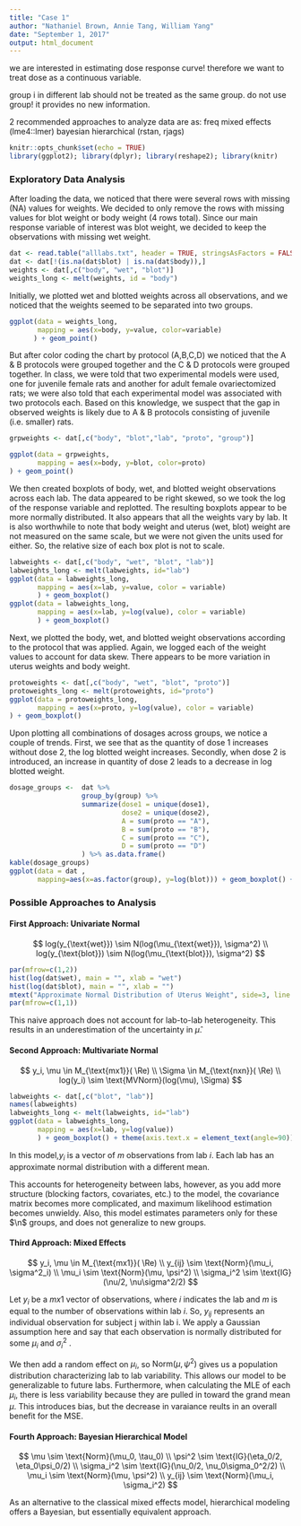 ```yaml
---
title: "Case 1"
author: "Nathaniel Brown, Annie Tang, William Yang"
date: "September 1, 2017"
output: html_document
---
```


we are interested in estimating dose response curve!
therefore we want to treat dose as a continuous variable.

group i in different lab should not be treated as the same group.
do not use group! it provides no new information.

2 recommended approaches to analyze data are as:
  freq mixed effects (lme4::lmer)
  bayesian hierarchical (rstan, rjags)


```r
knitr::opts_chunk$set(echo = TRUE)
library(ggplot2); library(dplyr); library(reshape2); library(knitr)
```

### Exploratory Data Analysis 

After loading the data, we noticed that there were several rows with missing (NA) values for weights. We decided to only remove the rows with missing values for blot weight or body weight (4 rows total). Since our main response variable of interest was blot weight, we decided to keep the observations with missing wet weight. 

```r
dat <- read.table("alllabs.txt", header = TRUE, stringsAsFactors = FALSE, na.strings = ".")
dat <- dat[!(is.na(dat$blot) | is.na(dat$body)),]
weights <- dat[,c("body", "wet", "blot")]
weights_long <- melt(weights, id = "body")
```

Initially, we plotted wet and blotted weights across all observations, and we noticed that the weights seemed to be separated into two groups.

```r
ggplot(data = weights_long, 
       mapping = aes(x=body, y=value, color=variable)
      ) + geom_point()
```

But after color coding the chart by protocol (A,B,C,D) we noticed that the A & B protocols were grouped together and the C & D protocols were grouped together. In class, we were told that two experimental models were used, one for juvenile female rats and another for adult female ovariectomized rats; we were also told that each experimental model was associated with two protocols each. Based on this knowledge, we suspect that the gap in observed weights is likely due to A & B protocols consisting of juvenile (i.e. smaller) rats. 

```r
grpweights <- dat[,c("body", "blot","lab", "proto", "group")]

ggplot(data = grpweights, 
       mapping = aes(x=body, y=blot, color=proto)
) + geom_point()
```

We then created boxplots of body, wet, and blotted weight observations across each lab. The data appeared to be right skewed, so we took the log of the response variable and replotted. The resulting boxplots appear to be more normally distributed. It also appears that all the weights vary by lab. It is also worthwhile to note that body weight and uterus (wet, blot) weight are not measured on the same scale, but we were not given the units used for either. So, the relative size of each box plot is not to scale. 


```r
labweights <- dat[,c("body", "wet", "blot", "lab")]
labweights_long <- melt(labweights, id="lab")
ggplot(data = labweights_long,
       mapping = aes(x=lab, y=value, color = variable)
       ) + geom_boxplot()
ggplot(data = labweights_long,
       mapping = aes(x=lab, y=log(value), color = variable)
       ) + geom_boxplot()
```

Next, we plotted the body, wet, and blotted weight observations according to the protocol that was applied. Again, we logged each of the weight values to account for data skew. There appears to be more variation in uterus weights and body weight. 

```r
protoweights <- dat[,c("body", "wet", "blot", "proto")]
protoweights_long <- melt(protoweights, id="proto")
ggplot(data = protoweights_long,
       mapping = aes(x=proto, y=log(value), color = variable)
) + geom_boxplot()
```

Upon plotting all combinations of dosages across groups, we notice a couple of trends. First, we see that as the quantity of dose 1 increases without dose 2, the log blotted weight increases. Secondly, when dose 2 is introduced, an increase in quantity of dose 2 leads to a decrease in log blotted weight.

```r
dosage_groups <-  dat %>% 
                  group_by(group) %>% 
                  summarize(dose1 = unique(dose1), 
                            dose2 = unique(dose2),
                            A = sum(proto == "A"),
                            B = sum(proto == "B"),
                            C = sum(proto == "C"),
                            D = sum(proto == "D")
                  ) %>% as.data.frame()
kable(dosage_groups)
ggplot(data = dat ,
       mapping=aes(x=as.factor(group), y=log(blot))) + geom_boxplot() + xlab("dosage group")

```

### Possible Approaches to Analysis

#### First Approach: Univariate Normal


$$
log(y_{\text{wet}}) \sim N(log(\mu_{\text{wet}}), \sigma^2)
\\
log(y_{\text{blot}}) \sim N(log(\mu_{\text{blot}}), \sigma^2)
$$


```r
par(mfrow=c(1,2))
hist(log(dat$wet), main = "", xlab = "wet")
hist(log(dat$blot), main = "", xlab = "")
mtext("Approximate Normal Distribution of Uterus Weight", side=3, line = 1)
par(mfrow=c(1,1))
```
This naive approach does not account for lab-to-lab heterogeneity. This results in an underestimation of the uncertainty in $\hat{\mu}$.

#### Second Approach: Multivariate Normal
$$
y_i, \mu \in M_{\text{mx1}}( \Re)
\\
\Sigma \in M_{\text{nxn}}( \Re)
\\ 
log(y_i) \sim \text{MVNorm}(log(\mu), \Sigma)
$$
```r
labweights <- dat[,c("blot", "lab")]
names(labweights)
labweights_long <- melt(labweights, id="lab")
ggplot(data = labweights_long,
       mapping = aes(x=lab, y=log(value))
       ) + geom_boxplot() + theme(axis.text.x = element_text(angle=90))
```

In this model,$y_i$ is a vector of $m$ observations from lab $i$. Each lab has an approximate normal distribution with a different mean.

This accounts for heterogeneity between labs, however, as you add more structure (blocking factors, covariates, etc.) to the model, the covariance matrix becomes more complicated, and maximum likelihood estimation becomes unwieldy. Also, this model estimates parameters only for these $\n$ groups, and does not generalize to new groups.


#### Third Approach: Mixed Effects

$$
y_i, \mu \in M_{\text{mx1}}( \Re)
\\
y_{ij} \sim \text{Norm}(\mu_i, \sigma^2_i)
\\
\mu_i \sim \text{Norm}(\mu, \psi^2)
\\
\sigma_i^2 \sim \text{IG}(\nu/2, \nu\sigma^2/2)
$$

Let $y_i$ be a $mx1$ vector of observations, where $i$ indicates the lab and $m$ is equal to the number of observations within lab $i$. So, $y_{ij}$ represents an individual observation for subject j within lab i. We apply a Gaussian assumption here and say that each observation is normally distributed for some $\mu_i$ and $\sigma^2_i$ . 

We then add a random effect on $\mu_i$, so $\text{Norm}(\mu, \psi^2)$ gives us a population distribution characterizing lab to lab variability. This allows our model to be generalizable to future labs. Furthermore, when calculating the MLE of each $\mu_i$, there is less variability because they are pulled in toward the grand mean $\mu$. This introduces bias, but the decrease in varaiance reults in an overall benefit for the MSE. 


#### Fourth Approach: Bayesian Hierarchical Model
$$
\mu \sim \text{Norm}(\mu_0, \tau_0)
\\
\psi^2 \sim \text{IG}(\eta_0/2, \eta_0\psi_0/2)
\\
\sigma_i^2 \sim \text{IG}(\nu_0/2, \nu_0\sigma_0^2/2)
\\
\mu_i \sim \text{Norm}(\mu, \psi^2)
\\
y_{ij} \sim \text{Norm}(\mu_i, \sigma_i^2)
$$

As an alternative to the classical mixed effects model, hierarchical modeling offers a Bayesian, but essentially equivalent approach. 

